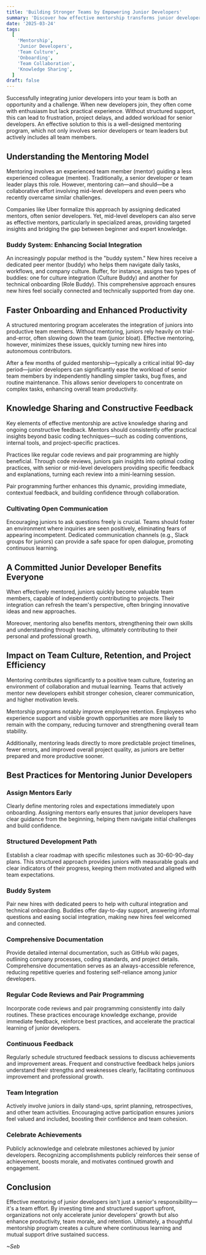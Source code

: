 ```yaml
---
title: 'Building Stronger Teams by Empowering Junior Developers'
summary: 'Discover how effective mentorship transforms junior developers into productive, confident team members—and why success relies on the collaborative effort of your entire team, not just senior developers'
date: '2025-03-24'
tags:
  [
    'Mentorship',
    'Junior Developers',
    'Team Culture',
    'Onboarding',
    'Team Collaboration',
    'Knowledge Sharing',
  ]
draft: false
---
```


Successfully integrating junior developers into your team is both an opportunity and a challenge. When new developers join, they often come with enthusiasm but lack practical experience. Without structured support, this can lead to frustration, project delays, and added workload for senior developers. An effective solution to this is a well-designed mentoring program, which not only involves senior developers or team leaders but actively includes all team members.

## Understanding the Mentoring Model

Mentoring involves an experienced team member (mentor) guiding a less experienced colleague (mentee). Traditionally, a senior developer or team leader plays this role. However, mentoring can—and should—be a collaborative effort involving mid-level developers and even peers who recently overcame similar challenges.

Companies like Uber formalize this approach by assigning dedicated mentors, often senior developers. Yet, mid-level developers can also serve as effective mentors, particularly in specialized areas, providing targeted insights and bridging the gap between beginner and expert knowledge.

### Buddy System: Enhancing Social Integration

An increasingly popular method is the "buddy system." New hires receive a dedicated peer mentor (buddy) who helps them navigate daily tasks, workflows, and company culture. Buffer, for instance, assigns two types of buddies: one for culture integration (Culture Buddy) and another for technical onboarding (Role Buddy). This comprehensive approach ensures new hires feel socially connected and technically supported from day one.

## Faster Onboarding and Enhanced Productivity

A structured mentoring program accelerates the integration of juniors into productive team members. Without mentoring, juniors rely heavily on trial-and-error, often slowing down the team (junior bloat). Effective mentoring, however, minimizes these issues, quickly turning new hires into autonomous contributors.

After a few months of guided mentorship—typically a critical initial 90-day period—junior developers can significantly ease the workload of senior team members by independently handling simpler tasks, bug fixes, and routine maintenance. This allows senior developers to concentrate on complex tasks, enhancing overall team productivity.

## Knowledge Sharing and Constructive Feedback

Key elements of effective mentorship are active knowledge sharing and ongoing constructive feedback. Mentors should consistently offer practical insights beyond basic coding techniques—such as coding conventions, internal tools, and project-specific practices.

Practices like regular code reviews and pair programming are highly beneficial. Through code reviews, juniors gain insights into optimal coding practices, with senior or mid-level developers providing specific feedback and explanations, turning each review into a mini-learning session.

Pair programming further enhances this dynamic, providing immediate, contextual feedback, and building confidence through collaboration.

### Cultivating Open Communication

Encouraging juniors to ask questions freely is crucial. Teams should foster an environment where inquiries are seen positively, eliminating fears of appearing incompetent. Dedicated communication channels (e.g., Slack groups for juniors) can provide a safe space for open dialogue, promoting continuous learning.

## A Committed Junior Developer Benefits Everyone

When effectively mentored, juniors quickly become valuable team members, capable of independently contributing to projects. Their integration can refresh the team's perspective, often bringing innovative ideas and new approaches.

Moreover, mentoring also benefits mentors, strengthening their own skills and understanding through teaching, ultimately contributing to their personal and professional growth.

## Impact on Team Culture, Retention, and Project Efficiency

Mentoring contributes significantly to a positive team culture, fostering an environment of collaboration and mutual learning. Teams that actively mentor new developers exhibit stronger cohesion, clearer communication, and higher motivation levels.

Mentorship programs notably improve employee retention. Employees who experience support and visible growth opportunities are more likely to remain with the company, reducing turnover and strengthening overall team stability.

Additionally, mentoring leads directly to more predictable project timelines, fewer errors, and improved overall project quality, as juniors are better prepared and more productive sooner.

## Best Practices for Mentoring Junior Developers

### Assign Mentors Early

Clearly define mentoring roles and expectations immediately upon onboarding. Assigning mentors early ensures that junior developers have clear guidance from the beginning, helping them navigate initial challenges and build confidence.

### Structured Development Path

Establish a clear roadmap with specific milestones such as 30-60-90-day plans. This structured approach provides juniors with measurable goals and clear indicators of their progress, keeping them motivated and aligned with team expectations.

### Buddy System

Pair new hires with dedicated peers to help with cultural integration and technical onboarding. Buddies offer day-to-day support, answering informal questions and easing social integration, making new hires feel welcomed and connected.

### Comprehensive Documentation

Provide detailed internal documentation, such as GitHub wiki pages, outlining company processes, coding standards, and project details. Comprehensive documentation serves as an always-accessible reference, reducing repetitive queries and fostering self-reliance among junior developers.

### Regular Code Reviews and Pair Programming

Incorporate code reviews and pair programming consistently into daily routines. These practices encourage knowledge exchange, provide immediate feedback, reinforce best practices, and accelerate the practical learning of junior developers.

### Continuous Feedback

Regularly schedule structured feedback sessions to discuss achievements and improvement areas. Frequent and constructive feedback helps juniors understand their strengths and weaknesses clearly, facilitating continuous improvement and professional growth.

### Team Integration

Actively involve juniors in daily stand-ups, sprint planning, retrospectives, and other team activities. Encouraging active participation ensures juniors feel valued and included, boosting their confidence and team cohesion.

### Celebrate Achievements

Publicly acknowledge and celebrate milestones achieved by junior developers. Recognizing accomplishments publicly reinforces their sense of achievement, boosts morale, and motivates continued growth and engagement.

## Conclusion

Effective mentoring of junior developers isn't just a senior's responsibility—it's a team effort. By investing time and structured support upfront, organizations not only accelerate junior developers' growth but also enhance productivity, team morale, and retention. Ultimately, a thoughtful mentorship program creates a culture where continuous learning and mutual support drive sustained success.

_~Seb_
